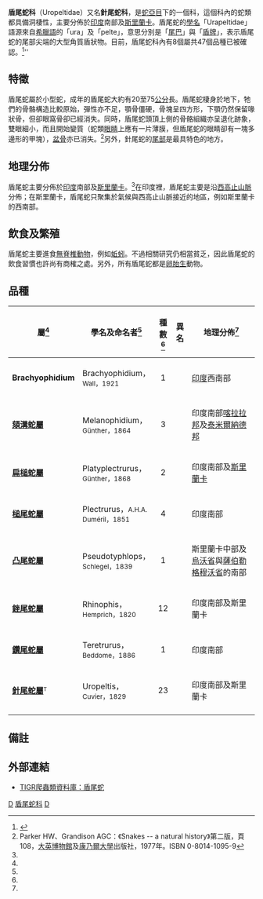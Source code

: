 {{Automatic Taxobox
| taxon = Uropeltidae
| image = Silybura shortii.jpg
| image_caption = 錫蘭地蛇，''Uropeltis ceylanica''
| authority = [[約翰內斯·彼得·繆勒|Müller]]，1832
| synonyms = * Uropeltana - Müller，1832
* Uropeltacea - Müller，1832
* Rhinophes - Fitzinger，1843
* Uropeltidae - [[約翰·愛德華·格雷|Gray]]，1845
* Uropeltina - Gray，1858
* Plecturina - Gray，1858
* Rhinophidae - [[愛德華·德林克·科普|Cope]]，1900
* Uropeltinae - McDowell，1975<ref name="McD99">McDiarmid RW、Campbell JA、Touré T：《Snake Species of the World: A Taxonomic and Geographic Reference, vol. 1》頁511，Herpetologists' League，1999年。ISBN 1-893777-00-6</ref>
}}

'''盾尾蛇科'''（Uropeltidae）又名'''針尾蛇科'''，是[[蛇亞目|蛇亞目]]下的一個科，這個科內的蛇類都具備洞棲性，主要分佈於[[印度|印度]]南部及[[斯里蘭卡|斯里蘭卡]]。盾尾蛇的[[學名|學名]]「Urapeltidae」語源來自[[希臘語|希臘語]]的「ura」及「pelte」，意思分別是「[[尾巴|尾巴]]」與「[[盾|盾牌]]」，表示盾尾蛇的尾部尖端的大型角質盾狀物。目前，盾尾蛇科內有8個屬共47個品種已被確認。<ref name="ITIS">{{ITIS|ID=209614|taxon=Uropeltidae|year=2007|date=17 August}}</ref>''

== 特徵 ==
盾尾蛇屬於小型蛇，成年的盾尾蛇大約有20至75[[公分|公分]]長。盾尾蛇棲身於地下，牠們的骨骼構造比較原始，彈性亦不足，顎骨僵硬，骨塊呈四方形，下顎仍然保留喙狀骨，但卻眼窩骨卻已經消失。同時，盾尾蛇頭頂上側的骨骼組織亦呈退化跡象，雙眼細小，而且開始變質（蛇類[[眼睛|眼睛]]上應有一片薄膜，但盾尾蛇的眼睛卻有一塊多邊形的甲塊），[[盆骨|盆骨]]亦已消失。<ref name="P&G77">Parker HW、Grandison AGC：《Snakes -- a natural history》第二版，頁108，[[大英博物館|大英博物館]]及[[康乃爾大學|康乃爾大學]]出版社，1977年。ISBN 0-8014-1095-9</ref>另外，針尾蛇的[[尾巴|尾部]]是最具特色的地方。

== 地理分佈 ==
盾尾蛇主要分佈於[[印度|印度]]南部及[[斯里蘭卡|斯里蘭卡]]。<ref name="McD99"/>在印度裡，盾尾蛇主要是沿[[西高止山脈|西高止山脈]]分佈；在斯里蘭卡，盾尾蛇只聚集於氣候與西高止山脈接近的地區，例如斯里蘭卡的西南部。

== 飲食及繁殖 ==
盾尾蛇主要進食[[無脊椎動物|無脊椎動物]]，例如[[蚯蚓|蚯蚓]]。不過相關研究仍相當貧乏，因此盾尾蛇的飲食習慣也許尚有商榷之處。另外，所有盾尾蛇都是[[卵胎生|卵胎生]]動物。

== 品種 ==
{|cellspacing=0 cellpadding=2 border=1 style="border-collapse: collapse;"
!bgcolor="#f0f0f0"|屬<ref name="ITIS"/>
!bgcolor="#f0f0f0"|學名及命名者<ref name="ITIS"/>
!bgcolor="#f0f0f0"|種數<ref name="ITIS"/>
!bgcolor="#f0f0f0"|異名
!bgcolor="#f0f0f0"|地理分佈<ref name="McD99"/>
|-
|'''Brachyophidium'''
|Brachyophidium，<small>Wall，1921</small>
|align="center"|1
|
|style="width:40%"|[[印度|印度]]西南部
|-
|'''[[頦溝蛇屬|頦溝蛇屬]]'''
|Melanophidium，<small>Günther，1864</small>
|align="center"|3
|
|印度南部[[喀拉拉邦|喀拉拉邦]]及[[泰米爾納德邦|泰米爾納德邦]]
|-
|'''[[扁槌蛇屬|扁槌蛇屬]]'''
|Platyplectrurus，<small>Günther，1868</small>
|align="center"|2
|
|印度南部及[[斯里蘭卡|斯里蘭卡]]
|-
|'''[[槌尾蛇屬|槌尾蛇屬]]'''
|Plectrurus，<small>A.H.A. Duméril，1851</small>
|align="center"|4
|
|印度南部
|-
|'''[[凸尾蛇屬|凸尾蛇屬]]'''
|Pseudotyphlops，<small>Schlegel，1839</small>
|align="center"|1
|
|斯里蘭卡中部及[[烏沃省|烏沃省]]與[[薩伯勒格穆沃省|薩伯勒格穆沃省]]的南部
|-
|'''[[銼尾蛇屬|銼尾蛇屬]]'''
|Rhinophis，<small>Hemprich，1820</small>
|align="center"|12
|
|印度南部及斯里蘭卡
|-
|'''[[鑽尾蛇屬|鑽尾蛇屬]]'''
|Teretrurus，<small>Beddome，1886</small>
|align="center"|1
|
|印度南部
|-
|'''[[針尾蛇屬|針尾蛇屬]]'''<font size="-1"><sup>T</sup></font>
|Uropeltis，<small>Cuvier，1829</small>
|align="center"|23
|
|印度南部及斯里蘭卡
|-
|}

== 備註 ==
{{reflist}}

== 外部連結 ==
* {{en}}[http://www.jcvi.org/reptiles/families/uropeltidae.php TIGR爬蟲類資料庫：盾尾蛇] {{Wayback|url=http://www.jcvi.org/reptiles/families/uropeltidae.php |date=20090614085844 }}
{{Snake_families}}
{{Taxonbar|from=Q427258}}

[[Category:蛇亞目|D]]
[[Category:盾尾蛇科|]]
[[Category:_1832年描述的分类群|D]]